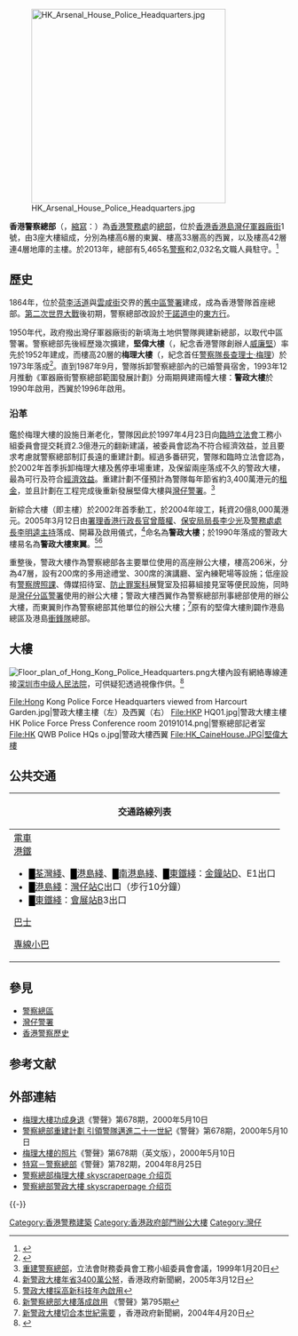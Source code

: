 {{Pathnav|香港警務處|香港警警處架構|frame=1}}
[[File:HK_Arsenal_House_Police_Headquarters.jpg|350px]]

'''香港警察總部'''（{{lang-en|Hong Kong Police Headquarters}}，[[縮寫|縮寫]]：{{lang|en|HKPHQ}}）為[[香港警務處|香港警務處]]的[[總部|總部]]，位於[[香港|香港]][[香港島|香港島]][[灣仔|灣仔]][[軍器廠街|軍器廠街]]1號，由3座大樓組成，分別為樓高6層的東翼、樓高33層高的西翼，以及樓高42層連4層地庫的主樓。於2013年，總部有5,465名[[警察|警察]]和2,032名文職人員駐守。<ref>{{Cite web |url=http://www.police.gov.hk/info/review/2013/text/tc/HKPF_TChi12.html#p05 |title=香港警務處人員編制分布表 |accessdate=2014-10-30 |archive-date=2014-10-30 |archive-url=https://web.archive.org/web/20141030071948/http://www.police.gov.hk/info/review/2013/text/tc/HKPF_TChi12.html#p05 |dead-url=yes }}</ref>

==歷史==
1864年，位於[[荷李活道|荷李活道]]與[[雲咸街|雲咸街]]交界的[[大館|舊中區警署]]建成，成為香港警隊首座總部。[[第二次世界大戰|第二次世界大戰]]後初期，警察總部改設於[[干諾道中|干諾道中]]的[[東方行|東方行]]。

1950年代，政府撥出灣仔軍器廠街的新填海土地供警隊興建新總部，以取代中區警署。警察總部先後經歷幾次擴建，'''堅偉大樓'''（{{lang|en|Caine House}}，紀念香港警隊創辦人[[威廉堅|威廉堅]]）率先於1952年建成，而樓高20層的'''梅理大樓'''（{{lang|en|May House}}，紀念首任[[警察隊長|警察隊長]][[查理士·梅理|查理士·梅理]]）於1973年落成<ref>{{cite web|url=http://www.info.gov.hk/gia/general/200005/10/0510164.htm|title=梅理大樓功成身退|date=2000-05-10|author=警察公共關係科|publisher=香港政府資訊中心}}</ref>。直到1987年9月，警隊拆卸警察總部內的已婚警員宿舍，1993年12月推動《軍器廠街警察總部範圍發展計劃》分兩期興建兩幢大樓：'''警政大樓'''於1990年啟用，西翼於1996年啟用。

===沿革===
鑑於梅理大樓的設施日漸老化，警隊因此於1997年4月23日向[[香港立法會|臨時立法會]]工務小組委員會提交耗資2.3億港元的翻新建議，被委員會認為不符合經濟效益，並且要求考慮就警察總部制訂長遠的重建計劃。經過多番研究，警隊和臨時立法會認為，於2002年首季拆卸梅理大樓及舊停車場重建，及保留兩座落成不久的警政大樓，最為可行及符合[[經濟效益|經濟效益]]。重建計劃不僅預計為警隊每年節省約3,400萬港元的[[租金|租金]]，並且計劃在工程完成後重新發展堅偉大樓與[[灣仔警署|灣仔警署]]。<ref>[http://www.legco.gov.hk/yr98-99/chinese/fc/pwsc/papers/pw200159.htm 重建警察總部]，立法會財務委員會工務小組委員會會議，1999年1月20日</ref>

新綜合大樓（即主樓）於2002年首季動工，於2004年竣工，耗資20億8,000萬港元。2005年3月12日由[[署理|署理]][[香港行政長官|香港行政長官]][[曾蔭權|曾蔭權]]、[[保安局局長|保安局局長]][[李少光|李少光]]及[[警務處處長|警務處處長]][[李明逵|李明逵]][[主持|主持]]落成、開幕及啟用儀式，<ref>[http://www.news.gov.hk/tc/category/lawandorder/050312/html/050312tc08001.htm 新警政大樓年省3400萬公帑]{{dead link|date=十一月 2017 |bot=InternetArchiveBot }}，香港政府新聞網，2005年3月12日</ref>命名為'''警政大樓'''；於1990年落成的警政大樓易名為'''警政大樓東翼'''。<ref>[http://www.info.gov.hk/gia/general/brandhk/0420007.htm 警政大樓採高新科技年內啟用]</ref><ref>[http://www.police.gov.hk/offbeat/795/chi/n04.htm 新警察總部大樓落成啟用] 《警聲》第795期</ref>

重整後，警政大樓作為警察總部各主要單位使用的高座辦公大樓，樓高206米，分為47層，設有200席的多用途禮堂、300席的演講廳、室內練靶場等設施；低座設有[[警察牌照課|警察牌照課]]、傳媒招待室、[[防止罪案科|防止罪案科]]展覽室及招募組接見室等便民設施，同時是[[灣仔警署|灣仔分區警署]]使用的辦公大樓；警政大樓西翼作為警察總部刑事總部使用的辦公大樓，而東翼則作為警察總部其他單位的辦公大樓；<ref>[http://news.gov.hk/tc/category/lawandorder/040420/features/html/040420tc08002.htm 新警政大樓切合本世紀需要] {{webarchive|url=https://web.archive.org/web/20090223191730/http://news.gov.hk/tc/category/lawandorder/040420/features/html/040420tc08002.htm |date=2009-02-23 }}，香港政府新聞網，2004年4月20日</ref>原有的堅偉大樓則闢作港島總區及港島[[香港警務處|衝鋒隊]]總部。

==大樓==
[[File:Floor_plan_of_Hong_Kong_Police_Headquarters.png|thumb]]大樓內設有網絡專線連接[[深圳市中级人民法院|深圳市中级人民法院]]，可供疑犯透過視像作供。<ref>{{Cite news|url=https://www.am730.com.hk/news/新聞/裝網絡專線直通深圳法院-警︰為販毒案作供臨時之用-190311|title=裝網絡專線直通深圳法院 警︰為販毒案作供臨時之用|author=|date=2019-09-26|work=|publisher=am730|accessdate=|language=|format=}}</ref><gallery widths="200">
File:Hong Kong Police Force Headquarters viewed from Harcourt Garden.jpg|警政大樓主樓（左）及西翼（右）
File:HKP HQ01.jpg|警政大樓主樓
HK Police Force Press Conference room 20191014.png|警察總部記者室
File:HK QWB Police HQs o.jpg|警政大樓西翼
File:HK_CaineHouse.JPG|堅偉大樓
</gallery>

==公共交通==
{| class="mw-collapsible mw-collapsed wikitable" style="margin: 0 auto; width: 100%;" 
! 交通路線列表
|-
|
;[[香港電車|電車]]
;[[港鐵|港鐵]]
*<font color="{{荃灣綫色彩}}">█</font>[[荃灣綫|荃灣綫]]、<font color="{{港島綫色彩}}">█</font>[[港島綫|港島綫]]、<font color="{{南港島綫色彩}}">█</font>[[南港島綫|南港島綫]]、<font color="{{東鐵綫色彩}}">█</font>[[東鐵綫|東鐵綫]]：[[金鐘站|金鐘站]]D、E1出口
*<font color="{{港島綫色彩}}">█</font>[[港島綫|港島綫]]：[[灣仔站|灣仔站]]C出口（步行10分鐘）
*<font color="{{東鐵綫色彩}}">█</font>[[東鐵綫|東鐵綫]]：[[會展站|會展站]]B3出口
;[[香港巴士|巴士]]
{{港島巴士簡單列表|1|1P|2|5B|5X|6|6A|6X|10|11|15|18|18P|23|23B|25|26|37A|37B|37X|40|40M|66|70|70P|75|90|90C|97|260|511|720|720A|720P|722|780|780P|788|789|N8X|N90}}
{{過海隧道巴士簡單列表|88R|101|103|104|109|111|111P|113|115|115P|182|182X|302|307|307A|601|601P|603|603P|619|619P|619X|621|641|680|680A|680P|680X|681|681P|690|690P|905|905P|907B|907C|914|914P|914X|930|930A|930X|934|934A|935|936|948|948P|948X|960|960P|960S|961|961P|962|962B|962P|962S|962X|967X|968|969|969A|969B|969P|978|978A|978B|980A|980X|981P|982X|985|N121|N182|N307|N368|N373|N619|N680|N691|N962|N969}}{{大嶼山巴士簡單列表|A11|A12|E11|E11A|E11B|E11S|N11|NA11}}
;[[香港小巴|專線小巴]]
{{港島專線小巴簡單列表|10|10P|24A|24M|31|56|56A}}
|}

== 參見 ==
* [[警察總區|警察總區]]
* [[灣仔警署|灣仔警署]]
* [[香港警察歷史|香港警察歷史]]

== 参考文献 ==
{{Reflist|2}}

== 外部連結 ==
{{Portal|香港|警察与执法|中国建筑}}
{{stack begin | align=center}}{{Commonscat|Hong Kong Police Force Headquarters}}{{stack end}}
* [http://www.police.gov.hk/offbeat/678/016_c.htm 梅理大樓功成身退]《警聲》第678期，2000年5月10日
* [http://www.police.gov.hk/offbeat/678/011_c.htm 警察總部重建計劃 引領警隊邁進二十一世紀]《警聲》第678期，2000年5月10日
* [http://www.police.gov.hk/offbeat/678/678photo/016ea.jpg 梅理大樓的照片]《警聲》第678期（英文版），2000年5月10日
* [http://www.police.gov.hk/offbeat/782/chi/f01.htm 特寫－警察總部]《警聲》第782期，2004年8月25日
* [http://skyscraperpage.com/cities/?buildingID=5579 警察總部梅理大樓 skyscraperpage 介绍页] {{Wayback|url=http://skyscraperpage.com/cities/?buildingID=5579 |date=20071219180443 }} 
* [http://skyscraperpage.com/cities/?buildingID=39497 警察總部警政大樓 skyscraperpage 介绍页] 

{{-}}
{{香港警務設置}}

[[Category:香港警務建築|Category:香港警務建築]]
[[Category:香港政府部門辦公大樓|Category:香港政府部門辦公大樓]]
[[Category:灣仔|Category:灣仔]]